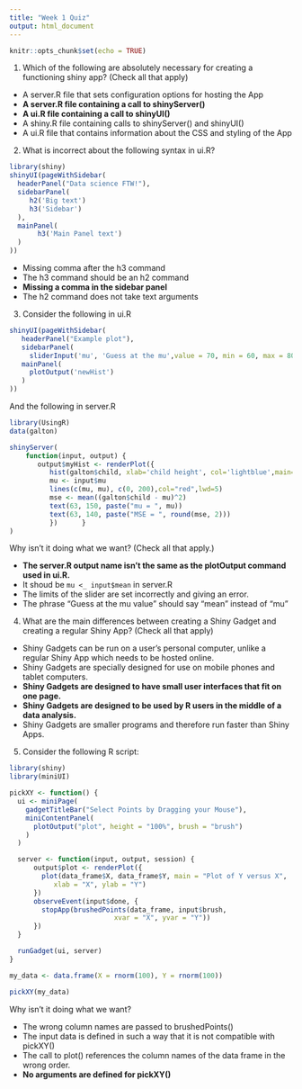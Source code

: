```yaml
---
title: "Week 1 Quiz"
output: html_document
---
```


```r
knitr::opts_chunk$set(echo = TRUE)
```

1. Which of the following are absolutely necessary for creating a functioning shiny app? (Check all that apply)
  - A server.R file that sets configuration options for hosting the App
  - **A server.R file containing a call to shinyServer()**
  - **A ui.R file containing a call to shinyUI()**
  - A shiny.R file containing calls to shinyServer() and shinyUI()
  - A ui.R file that contains information about the CSS and styling of the App

2. What is incorrect about the following syntax in ui.R?
```r
library(shiny)
shinyUI(pageWithSidebar(  
  headerPanel("Data science FTW!"),  
  sidebarPanel(    
     h2('Big text')    
     h3('Sidebar')  
  ),  
  mainPanel(      
       h3('Main Panel text')  
  )
))
```

  - Missing comma after the h3 command
  - The h3 command should be an h2 command
  - **Missing a comma in the sidebar panel**
  - The h2 command does not take text arguments

3. Consider the following in ui.R
```r
shinyUI(pageWithSidebar(  
   headerPanel("Example plot"),  
   sidebarPanel(    
     sliderInput('mu', 'Guess at the mu',value = 70, min = 60, max = 80, step = 0.05,)  ), 
   mainPanel(    
     plotOutput('newHist')  
   )
))
```

   And the following in server.R
```r
library(UsingR)
data(galton)

shinyServer(  
    function(input, output) {    
       output$myHist <- renderPlot({      
          hist(galton$child, xlab='child height', col='lightblue',main='Histogram')      
          mu <- input$mu      
          lines(c(mu, mu), c(0, 200),col="red",lwd=5)      
          mse <- mean((galton$child - mu)^2)      
          text(63, 150, paste("mu = ", mu))      
          text(63, 140, paste("MSE = ", round(mse, 2)))      
          })      }
)
```

   Why isn't it doing what we want? (Check all that apply.)

  - **The server.R output name isn't the same as the plotOutput command used in ui.R.**
  - It shoud be `mu <_ input$mean` in server.R
  - The limits of the slider are set incorrectly and giving an error.
  - The phrase "Guess at the mu value" should say "mean" instead of "mu"

4. What are the main differences between creating a Shiny Gadget and creating a regular Shiny App? (Check all that apply)

  - Shiny Gadgets can be run on a user’s personal computer, unlike a regular Shiny App which needs to be hosted online.
  - Shiny Gadgets are specially designed for use on mobile phones and tablet computers.
  - **Shiny Gadgets are designed to have small user interfaces that fit on one page.**
  - **Shiny Gadgets are designed to be used by R users in the middle of a data analysis.**
  - Shiny Gadgets are smaller programs and therefore run faster than Shiny Apps.

5. Consider the following R script:
```r
library(shiny)
library(miniUI)

pickXY <- function() {
  ui <- miniPage(
    gadgetTitleBar("Select Points by Dragging your Mouse"),
    miniContentPanel(
      plotOutput("plot", height = "100%", brush = "brush")
    )
  )

  server <- function(input, output, session) {
      output$plot <- renderPlot({
        plot(data_frame$X, data_frame$Y, main = "Plot of Y versus X",
           xlab = "X", ylab = "Y")
      })
      observeEvent(input$done, {
        stopApp(brushedPoints(data_frame, input$brush,
                          xvar = "X", yvar = "Y"))
      })
  }

  runGadget(ui, server)
}

my_data <- data.frame(X = rnorm(100), Y = rnorm(100))

pickXY(my_data)
```

   Why isn’t it doing what we want?

  - The wrong column names are passed to brushedPoints()
  - The input data is defined in such a way that it is not compatible with pickXY()
  - The call to plot() references the column names of the data frame in the wrong order.
  - **No arguments are defined for pickXY()**